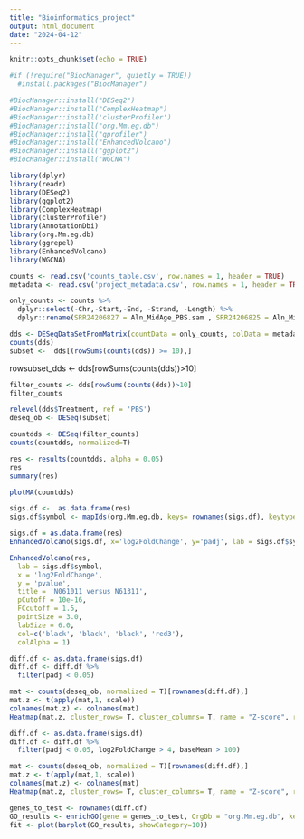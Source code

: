 ```yaml
---
title: "Bioinformatics_project"
output: html_document
date: "2024-04-12"
---
```


```r
knitr::opts_chunk$set(echo = TRUE)
```

```r

#if (!require("BiocManager", quietly = TRUE))
  #install.packages("BiocManager")

#BiocManager::install("DESeq2")
#BiocManager::install("ComplexHeatmap")
#BiocManager::install('clusterProfiler')
#BiocManager::install("org.Mm.eg.db")
#BiocManager::install("gprofiler")
#BiocManager::install("EnhancedVolcano")
#BiocManager::install("ggplot2")
#BiocManager::install("WGCNA")

```

```r

library(dplyr)
library(readr)
library(DESeq2)
library(ggplot2)
library(ComplexHeatmap)
library(clusterProfiler)
library(AnnotationDbi)
library(org.Mm.eg.db)
library(ggrepel)
library(EnhancedVolcano)
library(WGCNA)

```

```r

counts <- read.csv('counts_table.csv', row.names = 1, header = TRUE)
metadata <- read.csv('project_metadata.csv', row.names = 1, header = TRUE)

```



```r

only_counts <- counts %>% 
  dplyr::select(-Chr,-Start,-End, -Strand, -Length) %>% 
  dplyr::rename(SRR24206827 = Aln_MidAge_PBS.sam , SRR24206825 = Aln_MidAge_SARS_CoV2.sam , SRR24206826 = Aln_Young_PBS.sam , SRR24206824 = Aln_Young_SARS_CoV2.sam)

```


```r

dds <- DESeqDataSetFromMatrix(countData = only_counts, colData = metadata, design = ~ Treatment)
counts(dds)
subset <-  dds[(rowSums(counts(dds)) >= 10),]

```

rowsubset_dds <- dds[rowSums(counts(dds))>10]

```r

filter_counts <- dds[rowSums(counts(dds))>10]
filter_counts
```

```r

relevel(dds$Treatment, ref = 'PBS')
deseq_ob <- DESeq(subset)

```


```r

countdds <- DESeq(filter_counts)
counts(countdds, normalized=T)

```

```r

res <- results(countdds, alpha = 0.05)
res
summary(res)

```

```r

plotMA(countdds)

```


```r

sigs.df <-  as.data.frame(res)
sigs.df$symbol <- mapIds(org.Mm.eg.db, keys= rownames(sigs.df), keytype = 'ENSEMBL', colum = "SYMBOL")

```


```r

sigs.df = as.data.frame(res)
EnhancedVolcano(sigs.df, x='log2FoldChange', y='padj', lab = sigs.df$symbol)

```


```r
EnhancedVolcano(res,
  lab = sigs.df$symbol,
  x = 'log2FoldChange',
  y = 'pvalue',
  title = 'N061011 versus N61311',
  pCutoff = 10e-16,
  FCcutoff = 1.5,
  pointSize = 3.0,
  labSize = 6.0,
  col=c('black', 'black', 'black', 'red3'),
  colAlpha = 1)

```




```r

diff.df <- as.data.frame(sigs.df)
diff.df <- diff.df %>%
  filter(padj < 0.05)

mat <- counts(deseq_ob, normalized = T)[rownames(diff.df),]
mat.z <- t(apply(mat,1, scale))
colnames(mat.z) <- colnames(mat)
Heatmap(mat.z, cluster_rows= T, cluster_columns= T, name = "Z-score", row_labels = diff.df[rownames(mat.z),]$symbol)

```

```r

diff.df <- as.data.frame(sigs.df)
diff.df <- diff.df %>%
  filter(padj < 0.05, log2FoldChange > 4, baseMean > 100)

mat <- counts(deseq_ob, normalized = T)[rownames(diff.df),]
mat.z <- t(apply(mat,1, scale))
colnames(mat.z) <- colnames(mat)
Heatmap(mat.z, cluster_rows= T, cluster_columns= T, name = "Z-score", row_labels = diff.df[rownames(mat.z),]$symbol)

```


```r

genes_to_test <- rownames(diff.df)
GO_results <- enrichGO(gene = genes_to_test, OrgDb = "org.Mm.eg.db", keyType = 'ENSEMBL', ont = "BP")
fit <- plot(barplot(GO_results, showCategory=10))

```


